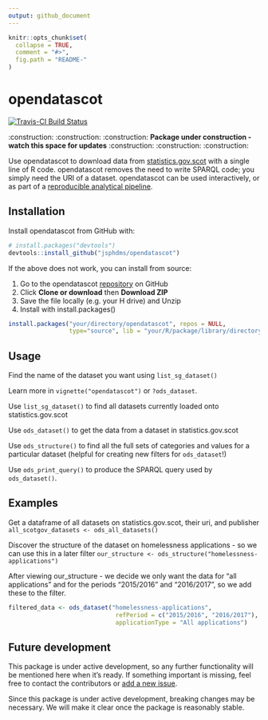 ```yaml
---
output: github_document
---
```


<!-- README.md is generated from README.Rmd. Please edit that file -->

```r
knitr::opts_chunk$set(
  collapse = TRUE,
  comment = "#>",
  fig.path = "README-"
)
```

# opendatascot

[![Travis-CI Build Status](https://travis-ci.org/jsphdms/opendatascot.svg?branch=master)](https://travis-ci.org/jsphdms/opendatascot)

:construction: :construction: :construction: **Package under construction - watch this space for updates** :construction: :construction: :construction:

Use opendatascot to download data from [statistics.gov.scot](http://statistics.gov.scot/home) with a single line of R code. opendatascot removes the need to write SPARQL code; you simply need the URI of a dataset. opendatascot can be used interactively, or as part of a [reproducible analytical pipeline](https://ukgovdatascience.github.io/rap_companion/).

## Installation

Install opendatascot from GitHub with:

```r
# install.packages("devtools")
devtools::install_github("jsphdms/opendatascot")
```

If the above does not work, you can install from source:

1. Go to the opendatascot [repository](https://github.com/jsphdms/opendatascot) on GitHub
1. Click **Clone or download** then **Download ZIP**
1. Save the file locally (e.g. your H drive) and Unzip
1. Install with install.packages()

```r
install.packages("your/directory/opendatascot", repos = NULL,
                 type="source", lib = "your/R/package/library/directory")
```

Usage
-----

Find the name of the dataset you want using `list_sg_dataset()`

Learn more in `vignette("opendatascot")` or `?ods_dataset`.

Use `list_sg_dataset()` to find all datasets currently loaded onto statistics.gov.scot

Use `ods_dataset()` to get the data from a dataset in statistics.gov.scot

Use `ods_structure()` to find all the full sets of categories and values for a particular dataset (helpful for creating new filters for `ods_dataset`!)

Use `ods_print_query()` to produce the SPARQL query used by `ods_dataset()`.

Examples
---------

Get a dataframe of all datasets on statistics.gov.scot, their uri, and publisher
`all_scotgov_datasets <- ods_all_datasets()`

Discover the structure of the dataset on homelessness applications - so we can use this in a later filter
`our_structure <- ods_structure("homelessness-applications")`

After viewing our_structure - we decide we only want the data for "all applications" and for the periods "2015/2016" and "2016/2017", so we add these to the filter. 

``` r
filtered_data <- ods_dataset("homelessness-applications",
                              refPeriod = c("2015/2016", "2016/2017"),
                              applicationType = "All applications")
```
                                                 
Future development
------------------

This package is under active development, so any further functionality will be mentioned here when it's ready. If something important is missing, feel free to contact the contributors or [add a new issue](https://github.com/jsphdms/opendatascot/issues).

Since this package is under active development, breaking changes may be necessary. We will make it clear once the package is reasonably stable.
